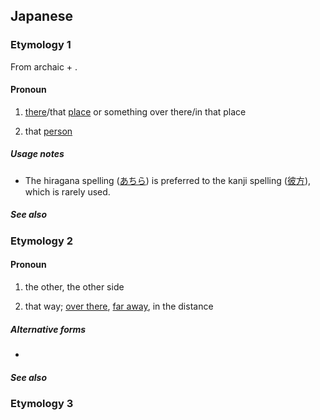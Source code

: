 ==Japanese==

===Etymology 1===
{{ja-kanjitab|あ|ちら|yomi=k,irr|alt=あちら}}
From archaic {{ja-r|あち}} + {{ja-r|等|ら|about; around; approximately}}.

====Pronoun====
{{ja-pos|pronoun|あちら}}

# [[there]]/that [[place]] or something over there/in that place
#: {{ja-usex|[[皆]][[さま]]、'''あちら'''を[[ごらん]][[ください]]|みな さま、'''あちら''' を ごらん ください|Everybody, please look in '''that direction'''.}}
# {{q|polite}} that [[person]]
#: {{ja-usex|'''あちら'''が[[お]][[父]]さまです[[か]]|'''あちら''' が おとうさま です か|Is '''that''' you father? (polite)}}

=====Usage notes=====
* The hiragana spelling ([[あちら]]) is preferred to the kanji spelling ([[彼方]]), which is rarely used.

=====See also=====
{{Japanese demonstratives}}

===Etymology 2===
{{ja-kanjitab|yomi=irr}}

====Pronoun====
{{ja-pos|pronoun|かなた}}

# the other, the other side
#:{{ja-usex|'''彼方'''の[[神]]、クルフィックス|'''^かなた''' の ^かみ、^クルフィックス|Kruphix, God of '''Horizons'''}}
# that way; [[over there]], [[far away]], in the distance

=====Alternative forms=====
* {{l|ja|あなた}}

=====See also=====
{{Classical Japanese pronouns and demonstratives}}

===Etymology 3===
{{ja-kanjitab|あ|なた|yomi=k,irr}}
{{ja-see|あなた}}